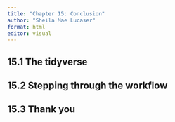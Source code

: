 ---
title: "Chapter 15: Conclusion"
author: "Sheila Mae Lucaser"
format: html
editor: visual
---

## 15.1 The tidyverse

## 15.2 Stepping through the workflow

## 15.3 Thank you
